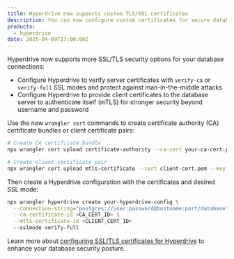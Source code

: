 ```yaml
---
title: Hyperdrive now supports custom TLS/SSL certificates
description: You can now configure custom certificates for secure database connections with Hyperdrive, including both server certificate verification and client certificates
products:
  - hyperdrive
date: 2025-04-09T17:00:00Z
---
```



Hyperdrive now supports more SSL/TLS security options for your database connections:

- Configure Hyperdrive to verify server certificates with `verify-ca` or `verify-full` SSL modes and protect against man-in-the-middle attacks
- Configure Hyperdrive to provide client certificates to the database server to authenticate itself (mTLS) for stronger security beyond username and password

Use the new `wrangler cert` commands to create certificate authority (CA) certificate bundles or client certificate pairs:

```bash
# Create CA certificate bundle
npx wrangler cert upload certificate-authority --ca-cert your-ca-cert.pem --name your-custom-ca-name

# Create client certificate pair
npx wrangler cert upload mtls-certificate --cert client-cert.pem --key client-key.pem --name your-client-cert-name
```

Then create a Hyperdrive configuration with the certificates and desired SSL mode:

```bash
npx wrangler hyperdrive create your-hyperdrive-config \
  --connection-string="postgres://user:password@hostname:port/database" \
  --ca-certificate-id <CA_CERT_ID> \
  --mtls-certificate-id <CLIENT_CERT_ID>
  --sslmode verify-full
```

Learn more about [configuring SSL/TLS certificates for Hyperdrive](/hyperdrive/configuration/tls-ssl-certificates-for-hyperdrive/) to enhance your database security posture.
